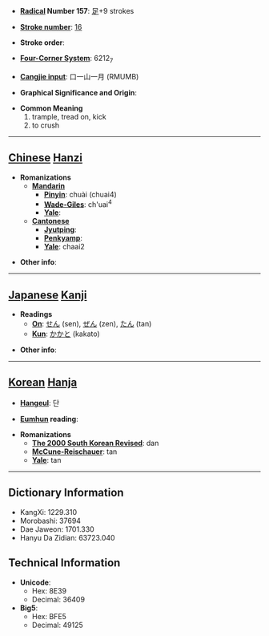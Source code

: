 * '''[[Wiktionary:Chinese radical index| Radical]] Number 157''': [[Wiktionary:Chinese radical index 足|足]]+9 strokes

* '''[[Wiktionary:Chinese total strokes index|Stroke number]]''': [[Wiktionary:Chinese total strokes index 16|16]]

* '''Stroke order''': 

* '''[[Wiktionary:Chinese four corner index|Four-Corner System]]''': 6212<sub>7</sub>

* '''[[Wiktionary:Chinese Cangjie index|Cangjie input]]''': 口一山一月 (RMUMB)

* '''Graphical Significance and Origin''': 

* '''Common Meaning'''
*#trample, tread on, kick
*# to crush


----

== [[Chinese]] [[Hanzi]] ==

* '''Romanizations'''
** '''[[Mandarin]]'''
*** '''[[Pinyin]]''': chuài (chuai4)
*** '''[[Wade-Giles]]''': ch'uai<sup>4</sup>
*** '''[[Yale]]''': 
** '''[[Cantonese]]'''
*** '''[[Jyutping]]''':
*** '''[[Penkyamp]]''': 
*** '''[[Yale]]''': chaai2

* '''Other info''': 

----

== [[Japanese]] [[Kanji]] ==

* '''Readings'''
** '''[[On]]''': [[せん]] (sen), [[ぜん]] (zen), [[たん]] (tan)
** '''[[Kun]]''': [[かかと]] (kakato)

* '''Other info''':  

----

== [[Korean]] [[Hanja]] ==

* '''[[Hangeul]]''': 단

* '''[[Eumhun]] reading''': 

* '''Romanizations'''
** '''[[The 2000 South Korean Revised Romanization|The 2000 South Korean Revised]]''': dan
** '''[[McCune-Reischauer]]''': tan
** '''[[Yale]]''': tan

----

== Dictionary Information ==

* KangXi: 1229.310
* Morobashi: 37694
* Dae Jaweon: 1701.330
* Hanyu Da Zidian: 63723.040

== Technical Information ==

* '''Unicode''':
** Hex: 8E39
** Decimal: 36409
* '''Big5''':
** Hex: BFE5
** Decimal: 49125